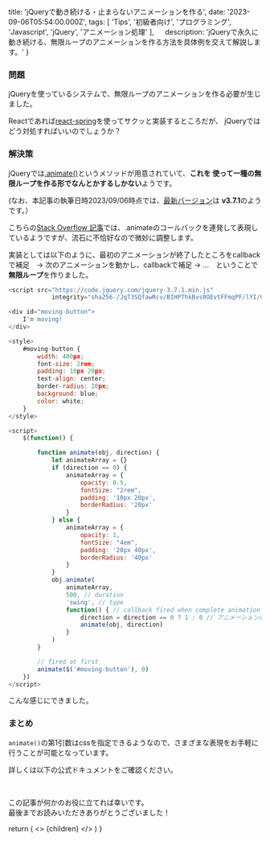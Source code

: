 
  title: 'jQueryで動き続ける・止まらないアニメーションを作る',
  date: '2023-09-06T05:54:00.000Z',
  tags: [
    'Tips',
    '初級者向け',
    'プログラミング',
    'Javascript',
    'jQuery',
    'アニメーション処理'
  ],
　 description: 'jQueryで永久に動き続ける、無限ループのアニメーションを作る方法を具体例を交えて解説します。'
}

### 問題

jQueryを使っているシステムで、無限ループのアニメーションを作る必要が生じました。

Reactであれば[react-spring](https://www.react-spring.dev/)を使ってサクッと実装するところだが、
jQueryではどう対処すればいいのでしょうか？

### 解決策

jQueryでは[.animate()](https://api.jquery.com/animate/#animate-properties-duration-easing-complete)というメソッドが用意されていて、**これを
使って一種の無限ループを作る形でなんとかするしかない**ようです。

(なお、本記事の執筆日時2023/09/06時点では、[最新バージョン](https://jquery.com/)は **v3.7.1**のようです。）

こちらの[Stack Overflow 記事](https://stackoverflow.com/questions/4713477/how-to-make-a-jquery-infinite-animation)では、.animateのコールバックを連発して表現しているようですが、流石に不恰好なので微妙に調整します。

実装としては以下のように、最初のアニメーションが終了したところをcallbackで補足　→ 次のアニメーションを動かし、callbackで補足 → ...　ということで**無限ループ**を作りました。

<CodeBlockTitle title="src/app/api/og.tsx" />

```javascript
<script src="https://code.jquery.com/jquery-3.7.1.min.js"
			integrity="sha256-/JqT3SQfawRcv/BIHPThkBvs0OEvtFFmqPF/lYI/Cxo=" crossorigin="anonymous"></script>

<div id="moving-button">
	I'm moving!
</div>

<style>
	#moving-button {
		width: 400px;
		font-size: 2rem;
		padding: 10px 20px;
		text-align: center;
		border-radius: 20px;
		background: blue;
		color: white;
	}
</style>

<script>
	$(function() {

		function animate(obj, direction) {
			let animateArray = {}
			if (direction == 0) {
				animateArray = {
					opacity: 0.5,
					fontSize: "2rem",
					padding: '10px 20px',
					borderRadius: '20px'
				}
			} else {
				animateArray = {
					opacity: 1,
					fontSize: "4em",
					padding: '20px 40px',
					borderRadius: '40px'
				}
			}
			obj.animate(
				animateArray,
				500, // duration
				'swing', // type
				function() { // callback fired when complete animation
					direction = direction == 0 ? 1 : 0 // アニメーションの向きを反転
					animate(obj, direction)
				}
			)
		}

		// fired at first
		animate($('#moving-button'), 0)
	})
</script>

```

こんな感じにできました。

<MdxImage month="202309" image="im-moving.gif" month="202309" addClass="w-1/2"/>

### まとめ

`animate()`の第1引数はcssを指定できるようなので、さまざまな表現をお手軽に行うことが可能となっています。

詳しくは以下の公式ドキュメントをご確認ください。

<RichLink 
url="https://api.jquery.com/animate/" 
icon='ri-pages-line'
title=".animate()" 
subtitle="jqueryのアニメーションメソッド"
targetBlank={true}
 />

<br />

この記事が何かのお役に立てれば幸いです。<br />
最後までお読みいただきありがとうございました！

  return (
    <Layout meta={meta}>
      <>
        {children}
      </>
    </Layout>
  )
}

